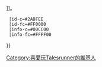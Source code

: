 {{Userbox
  |border-c = #FF0000
  |border-s = 1
  |id=TR
  |info=這用戶喜愛玩'''[[HiYo衝天跑|{{#switch:{{{1|0}}}
|0 = -{zh-hans:超级跑跑;zh-hk:跑Online;zh-tw:HiYo衝天跑;}-
|1 = 跑-{}-Online
|2 = HiYo-{}-衝天跑
|3 = 超級-{}-跑跑}}]]。
  |id-c=#2ABFEE
  |id-fc=#FF0000
  |info-c=#00CC00
  |info-fc=#FFFF00
}}<includeonly>[[Category:喜愛玩Talesrunner的維基人]]</includeonly><noinclude>
{{clear}}
{{template doc}}